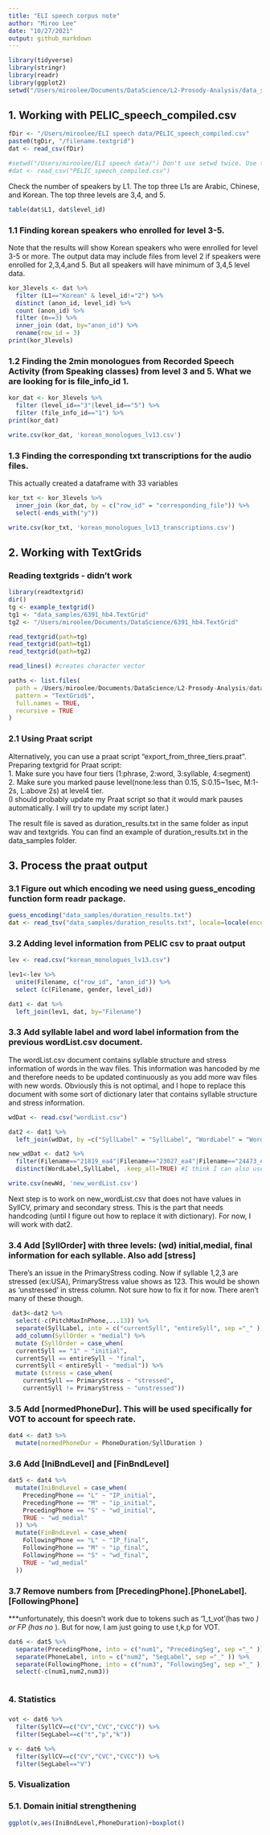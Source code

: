 ```yaml
---
title: "ELI speech corpus note"
author: "Miroo Lee"
date: "10/27/2021"
output: github_markdown
---
```


```r
library(tidyverse)
library(stringr)
library(readr)
library(ggplot2)
setwd("/Users/miroolee/Documents/DataScience/L2-Prosody-Analysis/data_samples/")

```
## 1. Working with PELIC_speech_compiled.csv
```r
fDir <- "/Users/miroolee/ELI speech data/PELIC_speech_compiled.csv"
paste0(tgDir, "/filename.textgrid")
dat <- read_csv(fDir) 

#setwd("/Users/miroolee/ELI speech data/") Don't use setwd twice. Use the above method. 
#dat <- read_csv("PELIC_speech_compiled.csv") 
```


Check the number of speakers by L1.
The top three L1s are Arabic, Chinese, and Korean.
The top three levels are 3,4, and 5.
```r
table(dat$L1, dat$level_id)
```


### 1.1 Finding korean speakers who enrolled for level 3-5.
Note that the results will show Korean speakers who were enrolled for level 3-5 or more. The output data may include files from level 2 if speakers were enrolled for 2,3,4,and 5. But all speakers will have minimum of 3,4,5 level data. 
```r
kor_3levels <- dat %>%
  filter (L1=="Korean" & level_id!="2") %>%
  distinct (anon_id, level_id) %>%
  count (anon_id) %>%
  filter (n==3) %>%
  inner_join (dat, by="anon_id") %>%
  rename(row_id = 3)
print(kor_3levels)
```

### 1.2 Finding the 2min monologues from Recorded Speech Activity (from Speaking classes) from level 3 and 5. What we are looking for is file_info_id 1. 
```r
kor_dat <- kor_3levels %>%
  filter (level_id=="3"|level_id=="5") %>%
  filter (file_info_id=="1") %>%
print(kor_dat)

write.csv(kor_dat, 'korean_monologues_lv13.csv')
```

### 1.3 Finding the corresponding txt transcriptions for the audio files. 
This actually created a dataframe with 33 variables
```r
kor_txt <- kor_3levels %>%
  inner_join (kor_dat, by = c("row_id" = "corresponding_file")) %>%
  select(-ends_with("y"))

write.csv(kor_txt, 'korean_monologues_lv13_transcriptions.csv')
```

## 2. Working with TextGrids
### Reading textgrids - didn't work
```r
library(readtextgrid)
dir()
tg <- example_textgrid()
tg1 <- "data_samples/6391_hb4.TextGrid"
tg2 <- "/Users/miroolee/Documents/DataScience/6391_hb4.TextGrid"

read_textgrid(path=tg)
read_textgrid(path=tg1)
read_textgrid(path=tg2)

read_lines() #creates character vector

paths <- list.files(
  path = /Users/miroolee/Documents/DataScience/L2-Prosody-Analysis/data_samples/,
  pattern = "TextGrid$",
  full.names = TRUE,
  recursive = TRUE
)
```
### 2.1 Using Praat script
Alternatively, you can use a praat script "export_from_three_tiers.praat".  
Preparing textgrid for Praat script:  
1. Make sure you have four tiers (1:phrase, 2:word, 3:syllable, 4:segment)  
2. Make sure you marked pause level(none:less than 0.15, S:0.15~1sec, M:1-2s, L:above 2s) at level4 tier.  
(I should probably update my Praat script so that it would mark pauses automatically. I will try to update my script later.)  

The result file is saved as duration_results.txt in the same folder as input wav and textgrids. You can find an example of duration_results.txt in the data_samples folder.  

## 3. Process the praat output
### 3.1 Figure out which encoding we need using guess_encoding function form readr package.
```r
guess_encoding("data_samples/duration_results.txt")
dat <- read_tsv("data_samples/duration_results.txt", locale=locale(encoding="UTF-16"))

```
### 3.2 Adding level information from PELIC csv to praat output 
```r
lev <- read.csv("korean_monologues_lv13.csv")

lev1<-lev %>%
  unite(Filename, c("row_id", "anon_id")) %>%
  select (c(Filename, gender, level_id))

dat1 <- dat %>%
  left_join(lev1, dat, by="Filename")
```

### 3.3 Add syllable label and word label information from the previous wordList.csv document.
The wordList.csv document contains syllable structure and stress information of words in the wav files. This information was hancoded by me and therefore needs to be updated continuously as you add more wav files with new words. Obviously this is not optimal, and I hope to replace this document with some sort of dictionary later that contains syllable structure and stress information. 


```r
wdDat <- read.csv("wordList.csv")

dat2 <- dat1 %>%
  left_join(wdDat, by =c("SyllLabel" = "SyllLabel", "WordLabel" = "WordLabel"))

new_wdDat <- dat2 %>%
  filter(Filename=="21819_ea4"|Filename=="23027_ea4"|Filename=="24473_ea4") %>%
  distinct(WordLabel,SyllLabel, .keep_all=TRUE) #I think I can also use anti_join() but oh well.

write.csv(newWd, 'new_wordList.csv')
```

Next step is to work on new_wordList.csv that does not have values in SyllCV, primary and secondary stress. 
This is the part that needs handcoding (until I figure out how to replace it with dictionary). For now, I will work with dat2. 

### 3.4 Add [SyllOrder] with three levels: (wd) initial,medial, final information for each syllable. Also add [stress] 
There's an issue in the PrimaryStress coding. Now if syllable 1,2,3 are stressed (ex:USA), PrimaryStress value shows as 123. This would be shown as 'unstressed' in stress column. Not sure how to fix it for now. 
There aren't many of these though. 
```r
 dat3<-dat2 %>%
  select(-c(PitchMaxInPhone,...13)) %>%
  separate(SyllLabel, into = c("currentSyll", "entireSyll", sep ="_" )) %>%
  add_column(SyllOrder = "medial") %>%
  mutate (SyllOrder = case_when(
  currentSyll == "1" ~ "initial",
  currentSyll == entireSyll ~ "final",
  currentSyll < entireSyll ~ "medial")) %>%
  mutate (stress = case_when(
    currentSyll == PrimaryStress ~ "stressed",
    currentSyll != PrimaryStress ~ "unstressed"))
```

### 3.5 Add [normedPhoneDur]. This will be used specifically for VOT to account for speech rate. 
```r
dat4 <- dat3 %>%
  mutate(normedPhoneDur = PhoneDuration/SyllDuration )
```
### 3.6 Add [IniBndLevel] and [FinBndLevel]
```r
dat5 <- dat4 %>%
  mutate(IniBndLevel = case_when(
    PrecedingPhone == "L" ~ "IP_initial",
    PrecedingPhone == "M" ~ "ip_initial",
    PrecedingPhone == "S" ~ "wd_initial",
    TRUE ~ "wd_medial"
  )) %>%
  mutate(FinBndLevel = case_when(
    FollowingPhone == "L" ~ "IP_final",
    FollowingPhone == "M" ~ "ip_final",
    FollowingPhone == "S" ~ "wd_final",
    TRUE ~ "wd_medial"
  ))

```

### 3.7 Remove numbers from [PrecedingPhone].[PhoneLabel].[FollowingPhone]
***unfortunately, this doesn't work due to tokens such as '1_t_vot'(has two _) or FP (has no _).
But for now, I am just going to use t,k,p for VOT. 
```r
dat6 <- dat5 %>%
  separate(PrecedingPhone, into = c("num1", "PrecedingSeg", sep ="_" )) %>%
  separate(PhoneLabel, into = c("num2", "SegLabel", sep ="_" )) %>%
  separate(FollowingPhone, into = c("num3", "FollowingSeg", sep ="_" )) %>%
  select(-c(num1,num2,num3))



```

### 4. Statistics
### 
```r
vot <- dat6 %>% 
  filter(SyllCV==c("CV","CVC","CVCC")) %>%
  filter(SegLabel==c("t","p","k"))
```

```r
v <- dat6 %>% 
  filter(SyllCV==c("CV","CVC","CVCC")) %>%
  filter(SegLabel=="V")
```

### 5. Visualization
### 5.1. Domain initial strengthening
```r
ggplot(v,aes(IniBndLevel,PhoneDuration)+boxplot()

```